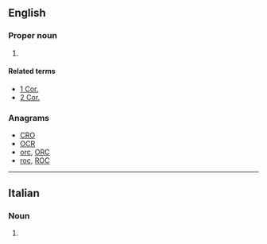 {{also|cor}}
==English==

===Proper noun===
{{en-proper noun}}

# {{abbreviation of|Corinthians|lang=en}}

====Related terms====
* [[1 Cor.]]
* [[2 Cor.]]

===Anagrams===
* [[CRO#English|CRO]]
* [[OCR#English|OCR]]
* [[orc#English|orc]], [[ORC#English|ORC]]
* [[roc#English|roc]], [[ROC#English|ROC]]

----

==Italian==

===Noun===
{{head|it|noun|plural|Cor.}}
# {{context|music|lang=it}} {{abbreviation of|corno||French horn|lang=it}}
